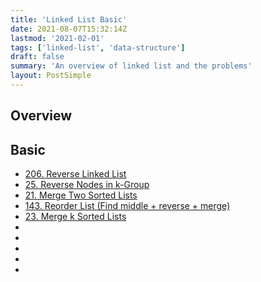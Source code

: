 ```yaml
---
title: 'Linked List Basic'
date: 2021-08-07T15:32:14Z
lastmod: '2021-02-01'
tags: ['linked-list', 'data-structure']
draft: false
summary: 'An overview of linked list and the problems'
layout: PostSimple
---
```


## Overview

<TOCInline toc={props.toc} exclude="Overview"/>

## Basic
- [206. Reverse Linked List](https://leetcode.com/problems/reverse-linked-list/)
- [25. Reverse Nodes in k-Group](https://leetcode.com/problems/reverse-nodes-in-k-group/)
- [21. Merge Two Sorted Lists](https://leetcode.com/problems/merge-two-sorted-lists/)
- [143. Reorder List (Find middle + reverse + merge)](https://leetcode.com/problems/reorder-list/)
- [23. Merge k Sorted Lists](https://leetcode.com/problems/merge-k-sorted-lists/)
- []()
- []()
- []()
- []()
- []()

